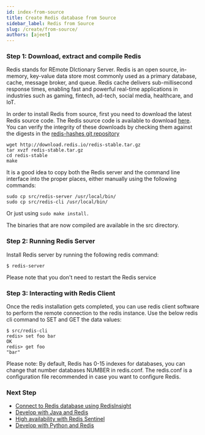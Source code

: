 ```yaml
---
id: index-from-source
title: Create Redis database from Source
sidebar_label: Redis from Source
slug: /create/from-source/
authors: [ajeet]
---
```


### Step 1: Download, extract and compile Redis

Redis stands for  REmote  DIctionary  Server. Redis is an open source, in-memory, key-value data store most commonly used as a primary database, cache, message broker, and queue. Redis cache delivers sub-millisecond response times, enabling fast and powerful real-time applications in industries such as gaming, fintech, ad-tech, social media, healthcare, and IoT.

In order to install Redis from source, first you need to download the latest Redis source code. 
The Redis source code is available to download [here](https://download.redis.io/redis-stable.tar.gz). You can verify the integrity of these downloads by checking them against the digests in the [redis-hashes git repository](https://github.com/redis/redis-hashes)

 
```
wget http://download.redis.io/redis-stable.tar.gz
tar xvzf redis-stable.tar.gz
cd redis-stable
make
```

It is a good idea to copy both the Redis server and the command line interface into the proper places, either manually using the following commands:

```
sudo cp src/redis-server /usr/local/bin/
sudo cp src/redis-cli /usr/local/bin/
```
Or just using ```sudo make install.```

The binaries that are now compiled are available in the src directory. 


### Step 2: Running Redis Server

Install Redis server by running the following redis command:
 
```
$ redis-server
```
Please note that you don't need to restart the Redis service

### Step 3: Interacting with Redis Client

Once the redis installation gets completed, you can use redis client software to perform the remote connection to the redis instance.
Use the below redis cli command to SET and GET the data values:
```
$ src/redis-cli
redis> set foo bar
OK
redis> get foo
"bar"
```

Please note: By default, Redis has 0-15 indexes for databases, you can change that number databases NUMBER in redis.conf.
The redis.conf is a configuration file recommended in case you want to configure Redis.


### Next Step

- [Connect to Redis database using RedisInsight](/explore/redisinsight)
- [Develop with Java and Redis](/develop/java)
- [High availability with Redis Sentinel](https://redis.io/docs/manual/sentinel/)
- [Develop with Python and Redis](/develop/python)
